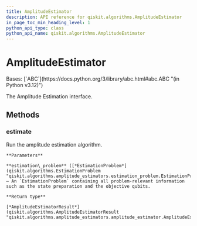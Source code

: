 ```yaml
---
title: AmplitudeEstimator
description: API reference for qiskit.algorithms.AmplitudeEstimator
in_page_toc_min_heading_level: 1
python_api_type: class
python_api_name: qiskit.algorithms.AmplitudeEstimator
---
```


# AmplitudeEstimator

<Class id="qiskit.algorithms.AmplitudeEstimator" isDedicatedPage={true} github="https://github.com/qiskit/qiskit/tree/stable/0.25/qiskit/algorithms/amplitude_estimators/amplitude_estimator.py" signature="qiskit.algorithms.AmplitudeEstimator" modifiers="class">
  Bases: [`ABC`](https://docs.python.org/3/library/abc.html#abc.ABC "(in Python v3.12)")

  The Amplitude Estimation interface.

  ## Methods

  ### estimate

  <Function id="qiskit.algorithms.AmplitudeEstimator.estimate" signature="estimate(estimation_problem)" modifiers="abstract">
    Run the amplitude estimation algorithm.

    **Parameters**

    **estimation\_problem** ([*EstimationProblem*](qiskit.algorithms.EstimationProblem "qiskit.algorithms.amplitude_estimators.estimation_problem.EstimationProblem")) – An `EstimationProblem` containing all problem-relevant information such as the state preparation and the objective qubits.

    **Return type**

    [*AmplitudeEstimatorResult*](qiskit.algorithms.AmplitudeEstimatorResult "qiskit.algorithms.amplitude_estimators.amplitude_estimator.AmplitudeEstimatorResult")
  </Function>
</Class>

